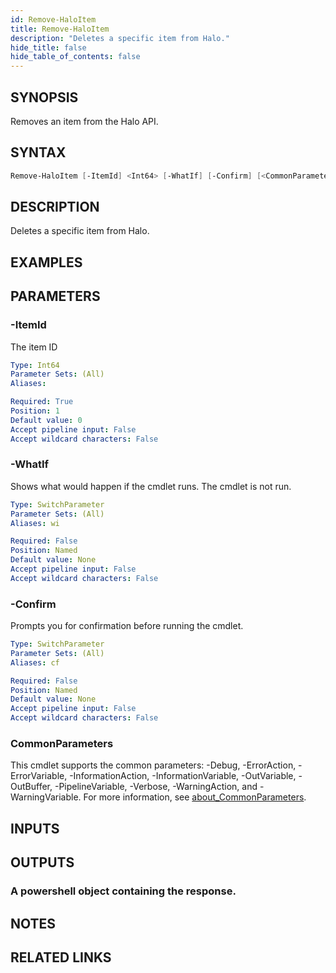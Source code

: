 ```yaml
---
id: Remove-HaloItem
title: Remove-HaloItem
description: "Deletes a specific item from Halo."
hide_title: false
hide_table_of_contents: false
---
```


## SYNOPSIS

Removes an item from the Halo API.

## SYNTAX

```powershell
Remove-HaloItem [-ItemId] <Int64> [-WhatIf] [-Confirm] [<CommonParameters>]
```

## DESCRIPTION

Deletes a specific item from Halo.

## EXAMPLES

## PARAMETERS

### -ItemId

The item ID

```yaml
Type: Int64
Parameter Sets: (All)
Aliases:

Required: True
Position: 1
Default value: 0
Accept pipeline input: False
Accept wildcard characters: False
```

### -WhatIf

Shows what would happen if the cmdlet runs.
The cmdlet is not run.

```yaml
Type: SwitchParameter
Parameter Sets: (All)
Aliases: wi

Required: False
Position: Named
Default value: None
Accept pipeline input: False
Accept wildcard characters: False
```

### -Confirm

Prompts you for confirmation before running the cmdlet.

```yaml
Type: SwitchParameter
Parameter Sets: (All)
Aliases: cf

Required: False
Position: Named
Default value: None
Accept pipeline input: False
Accept wildcard characters: False
```

### CommonParameters

This cmdlet supports the common parameters: -Debug, -ErrorAction, -ErrorVariable, -InformationAction, -InformationVariable, -OutVariable, -OutBuffer, -PipelineVariable, -Verbose, -WarningAction, and -WarningVariable. For more information, see [about_CommonParameters](http://go.microsoft.com/fwlink/?LinkID=113216).

## INPUTS

## OUTPUTS

### A powershell object containing the response.

## NOTES

## RELATED LINKS
